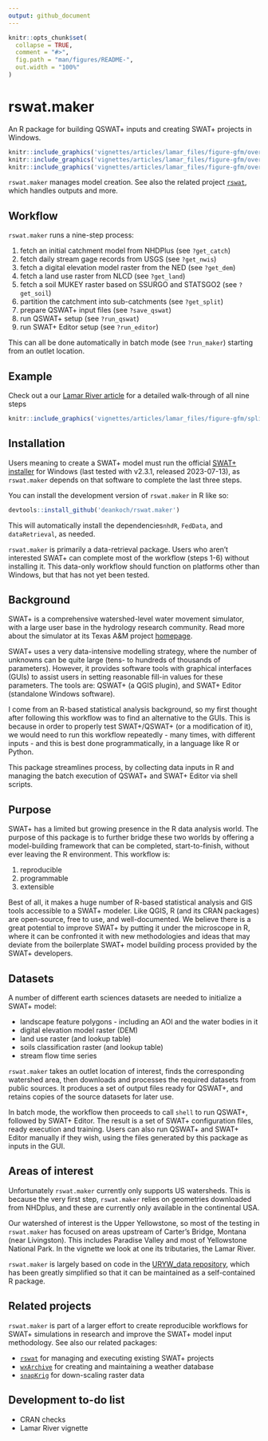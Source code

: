 ```yaml
---
output: github_document
---
```


<!-- README.md is generated from README.Rmd. Please edit that file -->

```r
knitr::opts_chunk$set(
  collapse = TRUE,
  comment = "#>",
  fig.path = "man/figures/README-",
  out.width = "100%"
)
```

# rswat.maker

An R package for building QSWAT+ inputs and creating SWAT+ projects in Windows. 

```r
knitr::include_graphics('vignettes/articles/lamar_files/figure-gfm/overview-catch-plot-1.png')
knitr::include_graphics('vignettes/articles/lamar_files/figure-gfm/overview-catch-plot-2.png')
knitr::include_graphics('vignettes/articles/lamar_files/figure-gfm/overview-catch-plot-3.png')
```


`rswat.maker` manages model creation. See also the related project [`rswat`](https://github.com/deankoch/rswat), which handles outputs and more.

<!-- badges: start -->
<!-- badges: end -->

## Workflow

`rswat.maker` runs a nine-step process:

1. fetch an initial catchment model from NHDPlus (see `?get_catch`)
2. fetch daily stream gage records from USGS (see `?get_nwis`)
3. fetch a digital elevation model raster from the NED (see `?get_dem`)
4. fetch a land use raster from NLCD (see `?get_land`)
5. fetch a soil MUKEY raster based on SSURGO and STATSGO2 (see `?get_soil`)
6. partition the catchment into sub-catchments (see `?get_split`)
7. prepare QSWAT+ input files (see `?save_qswat`)
8. run QSWAT+ setup (see `?run_qswat`)
9. run SWAT+ Editor setup (see `?run_editor`)

This can all be done automatically in batch mode (see `?run_maker`) starting from an outlet location.

## Example

Check out a our [Lamar River article](https://github.com/deankoch/rswat.maker/blob/master/vignettes/articles/lamar.md) for a detailed walk-through of all nine steps

```r
knitr::include_graphics('vignettes/articles/lamar_files/figure-gfm/splitter-bigger-plot-1.png')
```


## Installation

Users meaning to create a SWAT+ model must run the official
[SWAT+ installer](https://swat.tamu.edu/software/plus/) for Windows
(last tested with v2.3.1, released 2023-07-13), as `rswat.maker`
depends on that software to complete the last three steps.

You can install the development version of `rswat.maker` in R like so:

``` r
devtools::install_github('deankoch/rswat.maker')
```

This will automatically install the dependencies`nhdR`, `FedData`, and `dataRetrieval`, as needed.

`rswat.maker` is primarily a data-retrieval package. Users who aren't interested SWAT+
can complete most of the workflow (steps 1-6) without installing it. This data-only workflow should function on platforms other than Windows, but that has not yet been tested.



## Background

SWAT+ is a comprehensive watershed-level water movement simulator, with a large user base in
the hydrology research community. Read more about the simulator at its Texas A&M project
[homepage](https://swat.tamu.edu/software/plus/).

SWAT+ uses a very data-intensive modelling strategy, where
the number of unknowns can be quite large (tens- to hundreds of thousands of parameters). 
However, it provides software tools with graphical interfaces (GUIs) to assist users
in setting reasonable fill-in values for these parameters. The tools are: QSWAT+ (a QGIS
plugin), and SWAT+ Editor (standalone Windows software).

I come from an R-based statistical analysis background, so my first thought after following
this workflow was to find an alternative to the GUIs. This is because in order to properly
test SWAT+/QSWAT+ (or a modification of it), we would need to run this workflow repeatedly -
many times, with different inputs - and this is best done programmatically, in a language
like R or Python.

This package streamlines process, by collecting data inputs in R and managing the batch
execution of QSWAT+ and SWAT+ Editor via shell scripts.


## Purpose

SWAT+ has a limited but growing presence in the R data analysis world. The purpose of this package is to further bridge these two worlds by offering a model-building framework that can be completed, start-to-finish, without ever leaving the R environment. This workflow is:

1. reproducible
2. programmable
3. extensible

Best of all, it makes a huge number of R-based statistical analysis and GIS tools
accessible to a SWAT+ modeler. Like QGIS, R (and its CRAN packages) are open-source, free
to use, and well-documented. We believe there is a great potential to improve SWAT+ by putting
it under the microscope in R, where it can be confronted it with new methodologies and ideas 
that may deviate from the boilerplate SWAT+ model building process provided by the SWAT+ developers.


## Datasets

A number of different earth sciences datasets are needed to initialize a SWAT+ model:

* landscape feature polygons - including an AOI and the water bodies in it
* digital elevation model raster (DEM)
* land use raster (and lookup table)
* soils classification raster (and lookup table)
* stream flow time series

`rswat.maker` takes an outlet location of interest, finds the corresponding
watershed area, then downloads and processes the required datasets from public sources.
It produces a set of output files ready for QSWAT+, and retains copies of the source
datasets for later use. 

In batch mode, the workflow then proceeds to call `shell` to run QSWAT+, followed by
SWAT+ Editor. The result is a set of SWAT+ configuration files, ready execution and training. 
Users can also run QSWAT+ and SWAT+ Editor manually if they wish, using the files generated
by this package as inputs in the GUI.


## Areas of interest

Unfortunately `rswat.maker` currently only supports US watersheds. This is because the very
first step, `rswat.maker` relies on geometries downloaded from NHDplus, and these are
currently only available in the continental USA.  

Our watershed of interest is the Upper Yellowstone, so most of the testing in `rswat.maker`
has focused on areas upstream of Carter's Bridge, Montana (near Livingston). This includes
Paradise Valley and most of Yellowstone National Park. In the vignette we look at one its
tributaries, the Lamar River.

`rswat.maker` is largely based on code in the [URYW_data repository](https://github.com/deankoch/UYRW_data), which has been greatly simplified
so that it can be maintained as a self-contained R package. 


## Related projects

`rswat.maker` is part of a larger effort to create reproducible workflows for SWAT+ simulations
in research and improve the SWAT+ model input methodology. See also our related packages: 

* [`rswat`](https://github.com/deankoch/rswat) for managing and executing existing SWAT+ projects
* [`wxArchive`](https://github.com/deankoch/wxArchive) for creating and maintaining a weather database
* [`snapKrig`](https://github.com/deankoch/snapKrig) for down-scaling raster data


## Development to-do list

* CRAN checks
* Lamar River vignette


